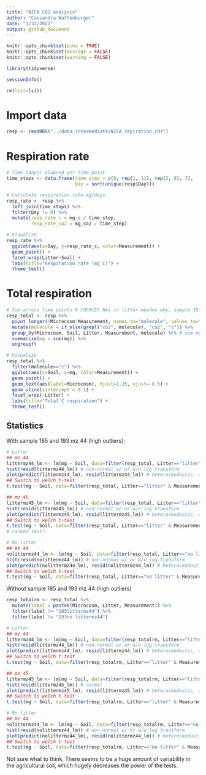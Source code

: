 ```yaml
---
title: "NIFA CO2 analysis"
author: "Cassandra Wattenburger"
date: "3/31/2023"
output: github_document
---
```


```r
knitr::opts_chunk$set(echo = TRUE)
knitr::opts_chunk$set(message = FALSE)
knitr::opts_chunk$set(warning = FALSE)
```

```r
library(tidyverse)

sessionInfo()

rm(list=ls())
```

# Import data

```r
resp <- readRDS("../data_intermediate/NIFA_repiration.rds")
```

# Respiration rate

```r
# Time (days) elapsed per time point
time_steps <- data.frame(time_step = c(0, rep(1, 11), rep(2, 8), 3),
                         Day = sort(unique(resp$Day)))

# Calculate respiration rate mg/days
resp_rate <- resp %>% 
  left_join(time_steps) %>% 
  filter(Day != 0) %>% 
  mutate(resp_rate_c = mg_c / time_step,
         resp_rate_co2 = mg_co2 / time_step)

# Visualize
resp_rate %>% 
  ggplot(aes(x=Day, y=resp_rate_c, color=Measurement)) +
  geom_point() +
  facet_wrap(Litter~Soil) +
  labs(title="Respiration rate (mg C)") +
  theme_test()
```

# Total respiration

```r
# Sum across time points # COERCES NAs in litter meadow why, sample 187 not summing???
resp_total <- resp %>% 
  pivot_longer(!Microcosm:Measurement, names_to="molecule", values_to="mg") %>% 
  mutate(molecule = if_else(grepl("co2", molecule), "co2", "c")) %>% 
  group_by(Microcosm, Soil, Litter, Measurement, molecule) %>% # sum over time
  summarize(mg = sum(mg)) %>% 
  ungroup() 

# Visualize
resp_total %>% 
  filter(molecule=="c") %>% 
  ggplot(aes(x=Soil, y=mg, color=Measurement)) +
  geom_point() +
  geom_text(aes(label=Microcosm), hjust=1.25, vjust=-0.5) +
  geom_vline(xintercept = 0.1) +
  facet_wrap(~Litter) +
  labs(title="Total C respiration") +
  theme_test()
```

## Statistics

With sample 185 and 193 mz 44 (high outliers):

```r
# Litter
## mz 44
littermz44_lm <- lm(mg ~ Soil, data=filter(resp_total, Litter=="litter" & Measurement=="mz44" & molecule=="c"))
hist(resid(littermz44_lm)) # non-normal w/ or w/o log transform
plot(predict(littermz44_lm), resid(littermz44_lm)) # heteroskedastic, worse with log transform
## Switch to welch t-test
t.test(mg ~ Soil, data=filter(resp_total, Litter=="litter" & Measurement=="mz44" & molecule=="c"), var.equal=FALSE)

## mz 45
littermz45_lm <- lm(mg ~ Soil, data=filter(resp_total, Litter=="litter" & Measurement=="mz45" & molecule=="c"))
hist(resid(littermz45_lm)) # non-normal w/ or w/o log transform
plot(predict(littermz45_lm), resid(littermz45_lm)) # heteroskedastic, worse with log transform
## Switch to welch t-test
t.test(mg ~ Soil, data=filter(resp_total, Litter=="litter" & Measurement=="mz45" & molecule=="c"), var.equal=FALSE)
# ranked test?

# No litter
## mz 44
nolittermz44_lm <- lm(mg ~ Soil, data=filter(resp_total, Litter=="no litter" & Measurement=="mz44" & molecule=="c"))
hist(resid(nolittermz44_lm)) # non-normal w/ or w/o log transform
plot(predict(nolittermz44_lm), resid(nolittermz44_lm)) # heteroskedastic, worse with log transform
## Switch to welch t-test
t.test(mg ~ Soil, data=filter(resp_total, Litter=="no litter" & Measurement=="mz44" & molecule=="c"), var.equal=FALSE)
```

Without sample 185 and 193 mz 44 (high outliers)

```r
resp_totalrm <- resp_total %>% 
  mutate(label = paste0(Microcosm, Litter, Measurement)) %>% 
  filter(label != "185littermz44") %>% 
  filter(label != "193no littermz44")

# Litter
## mz 44
littermz44_lm <- lm(mg ~ Soil, data=filter(resp_totalrm, Litter=="litter" & Measurement=="mz44" & molecule=="c"))
hist(resid(littermz44_lm)) # non-normal w/ or w/o log transform
plot(predict(littermz44_lm), resid(littermz44_lm)) # heteroskedastic, worse with log transform
## Switch to welch t-test
t.test(mg ~ Soil, data=filter(resp_totalrm, Litter=="litter" & Measurement=="mz44" & molecule=="c"), var.equal=FALSE)

## mz 45
littermz45_lm <- lm(mg ~ Soil, data=filter(resp_totalrm, Litter=="litter" & Measurement=="mz45" & molecule=="c"))
hist(resid(littermz45_lm)) # normal
plot(predict(littermz45_lm), resid(littermz45_lm)) # heteroskedastic, worse with log transform
## Switch to welch t-test
t.test(mg ~ Soil, data=filter(resp_totalrm, Litter=="litter" & Measurement=="mz45" & molecule=="c"), var.equal=FALSE)

# No litter
## mz 44
nolittermz44_lm <- lm(mg ~ Soil, data=filter(resp_totalrm, Litter=="no litter" & Measurement=="mz44" & molecule=="c"))
hist(resid(nolittermz44_lm)) # non-normal w/ or w/o log transform
plot(predict(nolittermz44_lm), resid(nolittermz44_lm)) # heteroskedastic, worse with log transform
## Switch to welch t-test
t.test(mg ~ Soil, data=filter(resp_totalrm, Litter=="no litter" & Measurement=="mz44" & molecule=="c"), var.equal=FALSE)
```

Not sure what to think. There seems to be a huge amount of variability in the agricultural soil, which hugely decreases the power of the tests.